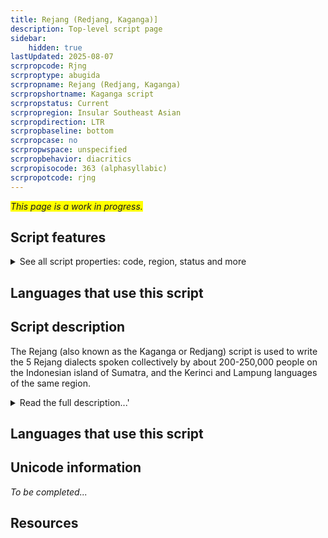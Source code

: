 ```yaml
---
title: Rejang (Redjang, Kaganga)]
description: Top-level script page
sidebar:
    hidden: true
lastUpdated: 2025-08-07
scrpropcode: Rjng
scrproptype: abugida
scrpropname: Rejang (Redjang, Kaganga)
scrpropshortname: Kaganga script
scrpropstatus: Current
scrpropregion: Insular Southeast Asian
scrpropdirection: LTR
scrpropbaseline: bottom
scrpropcase: no
scrpropwspace: unspecified
scrpropbehavior: diacritics
scrpropisocode: 363 (alphasyllabic)
scrpropotcode: rjng
---
```


<span style='background-color:yellow'>_This page is a work in progress._</span>


## Script features

<details>
<summary> See all script properties: code, region, status and more</summary>
<ScriptInfo />
</details>

## Languages that use this script

<WsList script='Rjng' wsMax='5' />

## Script description

The Rejang (also known as the Kaganga or Redjang) script is used to write the 5 Rejang dialects spoken collectively by about 200-250,000 people on the Indonesian island of Sumatra, and the Kerinci and Lampung languages of the same region.

<details><summary>Read the full description...'</summary>_Not yet available._</details>

## Languages that use this script

<WsList script='Rjng' wsMax='5' />

## Unicode information

_To be completed..._

## Resources

<ScriptResources detailSummary='seemore' />


